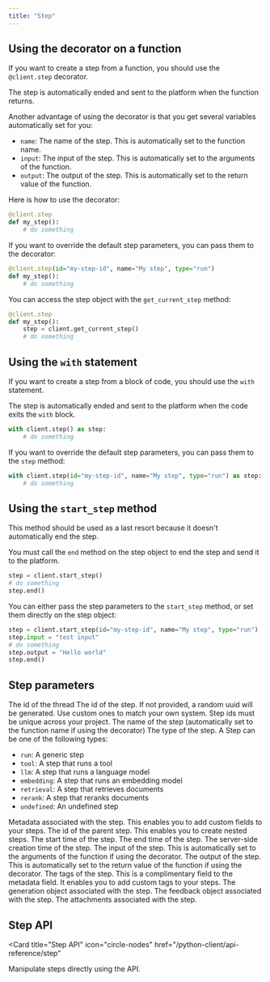 ```yaml
---
title: "Step"
---
```



## Using the decorator on a function

If you want to create a step from a function, you should use the `@client.step` decorator.

The step is automatically ended and sent to the platform when the function returns.

Another advantage of using the decorator is that you get several variables automatically set for you:

- `name`: The name of the step. This is automatically set to the function name.
- `input`: The input of the step. This is automatically set to the arguments of the function.
- `output`: The output of the step. This is automatically set to the return value of the function.

Here is how to use the decorator:

```python
@client.step
def my_step():
    # do something
```

If you want to override the default step parameters, you can pass them to the decorator:

```python
@client.step(id="my-step-id", name="My step", type="run")
def my_step():
    # do something
```

You can access the step object with the `get_current_step` method:

```python
@client.step
def my_step():
    step = client.get_current_step()
    # do something
```

## Using the `with` statement

If you want to create a step from a block of code, you should use the `with` statement.

The step is automatically ended and sent to the platform when the code exits the `with` block.

```python
with client.step() as step:
    # do something
```

If you want to override the default step parameters, you can pass them to the `step` method:

```python
with client.step(id="my-step-id", name="My step", type="run") as step:
    # do something
```

## Using the `start_step` method

This method should be used as a last resort because it doesn't automatically end the step.

You must call the `end` method on the step object to end the step and send it to the platform.

```python
step = client.start_step()
# do something
step.end()
```

You can either pass the step parameters to the `start_step` method, or set them directly on the step object:

```python
step = client.start_step(id="my-step-id", name="My step", type="run")
step.input = "test input"
# do something
step.output = "Hello world"
step.end()
```

## Step parameters

<ParamField path="thread_id" type="uuid" required>
  The id of the thread
</ParamField>

<ParamField path="id" type="uuid">
  The id of the step. If not provided, a random uuid will be generated. Use
  custom ones to match your own system. Step ids must be unique across your
  project.
</ParamField>

<ParamField path="name" type="string" default=" ">
  The name of the step (automatically set to the function name if using the
  decorator)
</ParamField>

<ParamField path="type" type="StepType" default="undefined">
  The type of the step. A Step can be one of the following types:

- `run`: A generic step
- `tool`: A step that runs a tool
- `llm`: A step that runs a language model
- `embedding`: A step that runs an embedding model
- `retrieval`: A step that retrieves documents
- `rerank`: A step that reranks documents
- `undefined`: An undefined step

</ParamField>

<ParamField path="metadata" type="dict" default="{}">
  Metadata associated with the step. This enables you to add custom fields to
  your steps.
</ParamField>

<ParamField path="parent_id" type="uuid">
  The id of the parent step. This enables you to create nested steps.
</ParamField>

<ParamField path="start_time" type="string">
  The start time of the step.
</ParamField>

<ParamField path="end_time" type="string">
  The end time of the step.
</ParamField>

<ParamField path="created_at" type="string">
  The server-side creation time of the step.
</ParamField>

<ParamField path="input" type="string">
  The input of the step. This is automatically set to the arguments of the
  function if using the decorator.
</ParamField>

<ParamField path="output" type="string">
  The output of the step. This is automatically set to the return value of the
  function if using the decorator.
</ParamField>

<ParamField path="tags" type="List[str]" default="[]">
  The tags of the step. This is a complimentary field to the metadata field. It
  enables you to add custom tags to your steps.
</ParamField>

<ParamField path="generation" type="BaseGeneration">
  The generation object associated with the step.
</ParamField>

<ParamField path="feedback" type="Feedback">
  The feedback object associated with the step.
</ParamField>

<ParamField path="attachments" type="List[Attachment]" default="[]">
  The attachments associated with the step.
</ParamField>

## Step API

<Card
  title="Step API"
  icon="circle-nodes"
  href="/python-client/api-reference/step"
>
  Manipulate steps directly using the API.
</Card>
